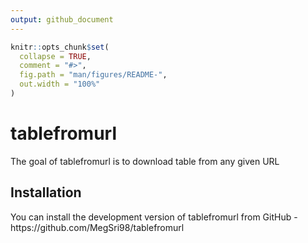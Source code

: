 ---
output: github_document
---

<!-- README.md is generated from README.Rmd. Please edit that file -->

```{r, include = FALSE}
knitr::opts_chunk$set(
  collapse = TRUE,
  comment = "#>",
  fig.path = "man/figures/README-",
  out.width = "100%"
)
```

# tablefromurl

The goal of tablefromurl is to download table from any given URL

## Installation

You can install the development version of tablefromurl from GitHub - https://github.com/MegSri98/tablefromurl 

